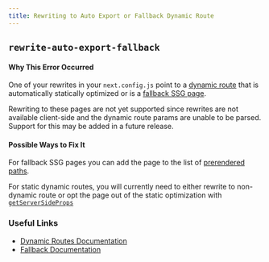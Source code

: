 ```yaml
---
title: Rewriting to Auto Export or Fallback Dynamic Route
---
```


## `rewrite-auto-export-fallback`

#### Why This Error Occurred

One of your rewrites in your `next.config.js` point to a [dynamic route](/docs/pages/building-your-application/routing/dynamic-routes) that is automatically statically optimized or is a [fallback SSG page](/docs/pages/building-your-application/data-fetching#the-fallback-key-required).

Rewriting to these pages are not yet supported since rewrites are not available client-side and the dynamic route params are unable to be parsed. Support for this may be added in a future release.

#### Possible Ways to Fix It

For fallback SSG pages you can add the page to the list of [prerendered paths](/docs/pages/building-your-application/data-fetching#the-paths-key-required).

For static dynamic routes, you will currently need to either rewrite to non-dynamic route or opt the page out of the static optimization with [`getServerSideProps`](/docs/pages/building-your-application/data-fetching/get-server-side-props.md)

### Useful Links

- [Dynamic Routes Documentation](/docs/pages/building-your-application/routing/dynamic-routes)
- [Fallback Documentation](/docs/pages/building-your-application/data-fetching#the-fallback-key-required)
